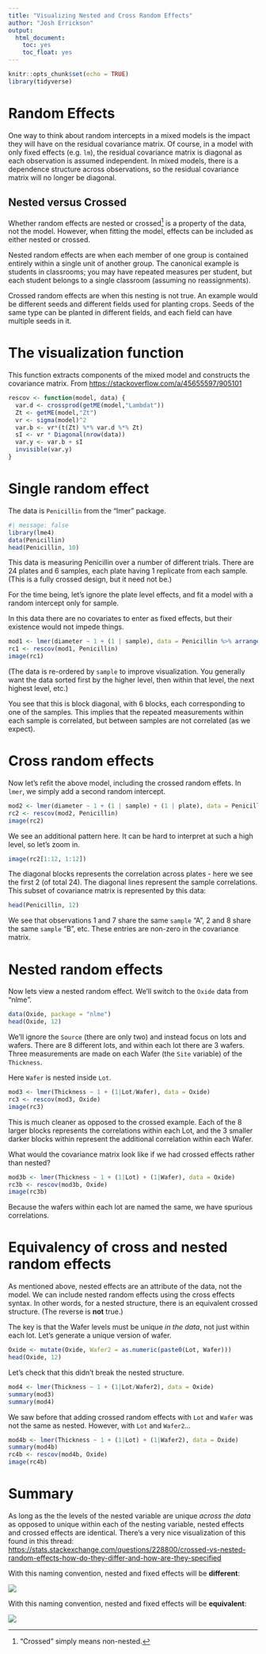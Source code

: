 ```yaml
---
title: "Visualizing Nested and Cross Random Effects"
author: "Josh Errickson"
output:
  html_document:
    toc: yes
    toc_float: yes
---
```


```r
knitr::opts_chunk$set(echo = TRUE)
library(tidyverse)
```

# Random Effects

One way to think about random intercepts in a mixed models is the impact they
will have on the residual covariance matrix. Of course, in a model with only
fixed effects (e.g. `lm`), the residual covariance matrix is diagonal as each
observation is assumed independent. In mixed models, there is a dependence
structure across observations, so the residual covariance matrix will no longer
be diagonal.

## Nested versus Crossed

Whether random effects are nested or crossed^["Crossed" simply means
non-nested.] is a property of the data, not the model. However, when fitting the
model, effects can be included as either nested or crossed.

Nested random effects are when each member of one group is contained entirely
within a single unit of another group. The canonical example is students in
classrooms; you may have repeated measures per student, but each student belongs
to a single classroom (assuming no reassignments).

Crossed random effects are when this nesting is not true. An example would be
different seeds and different fields used for planting crops. Seeds of the same
type can be planted in different fields, and each field can have multiple seeds
in it.

# The visualization function

This function extracts components of the mixed model and constructs the
covariance matrix. From <https://stackoverflow.com/a/45655597/905101>

```r
rescov <- function(model, data) {
  var.d <- crossprod(getME(model,"Lambdat"))
  Zt <- getME(model,"Zt")
  vr <- sigma(model)^2
  var.b <- vr*(t(Zt) %*% var.d %*% Zt)
  sI <- vr * Diagonal(nrow(data))
  var.y <- var.b + sI
  invisible(var.y)
}
```

# Single random effect

The data is `Penicillin` from the "lmer" package.

```r
#| message: false
library(lme4)
data(Penicillin)
head(Penicillin, 10)
```

This data is measuring Penicillin over a number of different trials. There are
24 plates and 6 samples, each plate having 1 replicate from each sample. (This
is a fully crossed design, but it need not be.)

For the time being, let's ignore the plate level effects, and fit a model with a
random intercept only for sample.

In this data there are no covariates to enter as fixed effects, but their
existence would not impede things.

```r
mod1 <- lmer(diameter ~ 1 + (1 | sample), data = Penicillin %>% arrange(sample))
rc1 <- rescov(mod1, Penicillin)
image(rc1)
```

(The data is re-ordered by `sample` to improve visualization. You generally want
the data sorted first by the higher level, then within that level, the next
highest level, etc.)

You see that this is block diagonal, with 6 blocks, each corresponding to one of
the samples. This implies that the repeated measurements within each sample is
correlated, but between samples are not correlated (as we expect).

# Cross random effects

Now let's refit the above model, including the crossed random effets. In `lmer`,
we simply add a second random intercept.

```r
mod2 <- lmer(diameter ~ 1 + (1 | sample) + (1 | plate), data = Penicillin)
rc2 <- rescov(mod2, Penicillin)
image(rc2)
```

We see an additional pattern here. It can be hard to interpret at such a high
level, so let's zoom in.

```r
image(rc2[1:12, 1:12])
```

The diagonal blocks represents the correlation across plates - here we see the
first 2 (of total 24). The diagonal lines represent the sample correlations.
This subset of covariance matrix is represented by this data:

```r
head(Penicillin, 12)
```

We see that observations 1 and 7 share the same `sample` "A", 2 and 8 share the
same `sample` "B", etc. These entries are non-zero in the covariance matrix.

# Nested random effects

Now lets view a nested random effect. We'll switch to the `Oxide` data from
"nlme".

```r
data(Oxide, package = "nlme")
head(Oxide, 12)
```

We'll ignore the `Source` (there are only two) and instead focus on lots and
wafers. There are 8 different lots, and within each lot there are 3 wafers.
Three measurements are made on each Wafer (the `Site` variable) of the
`Thickness`.

Here `Wafer` is nested inside `Lot`.

```r
mod3 <- lmer(Thickness ~ 1 + (1|Lot/Wafer), data = Oxide)
rc3 <- rescov(mod3, Oxide)
image(rc3)
```

This is much cleaner as opposed to the crossed example. Each of the 8 larger
blocks represents the correlations within each Lot, and the 3 smaller darker
blocks within represent the additional correlation within each Wafer.

What would the covariance matrix look like if we had crossed effects rather than
nested?

```r
mod3b <- lmer(Thickness ~ 1 + (1|Lot) + (1|Wafer), data = Oxide)
rc3b <- rescov(mod3b, Oxide)
image(rc3b)
```

Because the wafers within each lot are named the same, we have spurious
correlations.

# Equivalency of cross and nested random effects

As mentioned above, nested effects are an attribute of the data, not the model.
We can include nested random effects using the cross effects syntax. In other
words, for a nested structure, there is an equivalent crossed structure. (The
reverse is **not** true.)

The key is that the Wafer levels must be unique *in the data*, not just within
each lot. Let's generate a unique version of wafer.

```r
Oxide <- mutate(Oxide, Wafer2 = as.numeric(paste0(Lot, Wafer)))
head(Oxide, 12)
```

Let's check that this didn't break the nested structure.

```r
mod4 <- lmer(Thickness ~ 1 + (1|Lot/Wafer2), data = Oxide)
summary(mod3)
summary(mod4)
```

We saw before that adding crossed random effects with `Lot` and `Wafer` was not
the same as nested. However, with `Lot` and `Wafer2`...

```r
mod4b <- lmer(Thickness ~ 1 + (1|Lot) + (1|Wafer2), data = Oxide)
summary(mod4b)
rc4b <- rescov(mod4b, Oxide)
image(rc4b)
```


# Summary

As long as the the levels of the nested variable are unique *across the data* as
opposed to unique within each of the nesting variable, nested effects and
crossed effects are identical. There's a very nice visualization of this found
in this thread:
<https://stats.stackexchange.com/questions/228800/crossed-vs-nested-random-effects-how-do-they-differ-and-how-are-they-specified>

With this naming convention, nested and fixed effects will be **different**:

![](images/sem_different.png)

With this naming convention, nested and fixed effects will be **equivalent**:

![](images/sem_equivalent.png)
